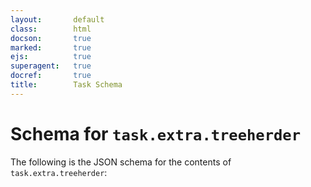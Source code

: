 ```yaml
---
layout:       default
class:        html
docson:       true
marked:       true
ejs:          true
superagent:   true
docref:       true
title:        Task Schema
---
```


# Schema for `task.extra.treeherder`

The following is the JSON schema for the contents of `task.extra.treeherder`:

<SchemaTable schema="/schemas/treeherder/v1/task-treeherder-config.json" />
